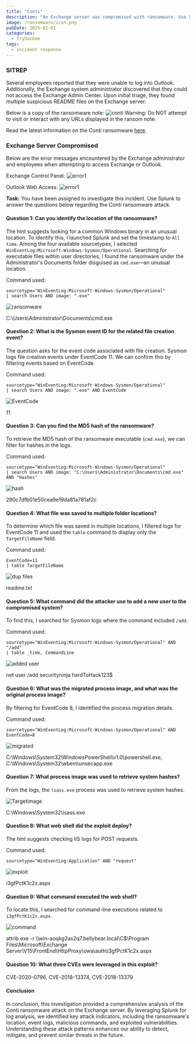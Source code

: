 ```yaml
---
title: "Conti"
description: "An Exchange server was compromised with ransomware. Use Splunk to investigate how the attackers compromised the server."
image: /ransomware/icon.png
pubDate: 2025-02-01
categories:
  - tryhackme
tags:
  - incident response
---
```



### SITREP
Several employees reported that they were unable to log into Outlook. Additionally, the Exchange system administrator discovered that they could not access the Exchange Admin Center. Upon initial triage, they found multiple suspicious README files on the Exchange server.

Below is a copy of the ransomware note:
![conti](/ransomware/st.png)
<Warning>Warning: Do NOT attempt to visit or interact with any URLs displayed in the ransom note.</Warning>

Read the latest information on the Conti ransomware [here](https://www.bleepingcomputer.com/news/security/fbi-cisa-and-nsa-warn-of-escalating-conti-ransomware-attacks/).

### Exchange Server Compromised

Below are the error messages encountered by the Exchange administrator and employees when attempting to access Exchange or Outlook.

Exchange Control Panel:
![error1](/ransomware/error1.png)

Outlook Web Access:
![error1](/ransomware/error2.png)

**Task:** You have been assigned to investigate this incident. Use Splunk to answer the questions below regarding the Conti ransomware attack.

#### Question 1: Can you identify the location of the ransomware?
The hint suggests looking for a common Windows binary in an unusual location. To identify this, I launched Splunk and set the timestamp to `All time`. Among the four available sourcetypes, I selected `WinEventLog:Microsoft-Windows-Sysmon/Operational`. Searching for executable files within user directories, I found the ransomware under the Administrator's Documents folder disguised as `cmd.exe`—an unusual location.

Command used:
```Splunk
sourcetype="WinEventLog:Microsoft-Windows-Sysmon/Operational"
| search Users AND image: ".exe"
```

![ransomware](/ransomware/q1.PNG)

<Collapse title="View Answer">
  <Success>C:\Users\Administrator\Documents\cmd.exe</Success>
</Collapse>

#### Question 2: What is the Sysmon event ID for the related file creation event?
The question asks for the event code associated with file creation. Sysmon logs file creation events under EventCode 11. We can confirm this by filtering events based on EventCode.

Command used:
```Splunk
sourcetype="WinEventLog:Microsoft-Windows-Sysmon/Operational"
| search Users AND image: ".exe" AND EventCode
```

![EventCode](/ransomware/q2.PNG)

<Collapse title="View Answer">
  <Success>11</Success>
</Collapse>

#### Question 3: Can you find the MD5 hash of the ransomware?
To retrieve the MD5 hash of the ransomware executable (`cmd.exe`), we can filter for hashes in the logs.

Command used:
```Splunk
sourcetype="WinEventLog:Microsoft-Windows-Sysmon/Operational"
| search Users AND image: "C:\Users\Administrator\Documents\cmd.exe" AND "Hashes"
```

![hash](/ransomware/q3.PNG)

<Collapse title="View Answer">
  <Success>290c7dfb01e50cea9e19da81a781af2c</Success>
</Collapse>

#### Question 4: What file was saved to multiple folder locations?
To determine which file was saved in multiple locations, I filtered logs for EventCode 11 and used the `table` command to display only the `TargetFileName` field.

Command used:
```Splunk
EventCode=11
| table TargetFileName
```

![dup files](/ransomware/q4.PNG)

<Collapse title="View Answer">
  <Success>readme.txt</Success>
</Collapse>

#### Question 5: What command did the attacker use to add a new user to the compromised system?
To find this, I searched for Sysmon logs where the command included `/add`.

Command used:
```Splunk
sourcetype="WinEventLog:Microsoft-Windows-Sysmon/Operational" AND "/add"
| table _time, CommandLine
```

![added user](/ransomware/q5.PNG)

<Collapse title="View Answer">
  <Success>net user /add securityninja hardToHack123$</Success>
</Collapse>

#### Question 6: What was the migrated process image, and what was the original process image?
By filtering for EventCode 8, I identified the process migration details.

Command used:
```Splunk
sourcetype="WinEventLog:Microsoft-Windows-Sysmon/Operational" AND EventCode=8
```

![migrated](/ransomware/q6.PNG)

<Collapse title="View Answer">
  <Success>C:\Windows\System32\WindowsPowerShell\v1.0\powershell.exe, C:\Windows\System32\wbem\unsecapp.exe</Success>
</Collapse>

#### Question 7: What process image was used to retrieve system hashes?

From the logs, the `lsass.exe` process was used to retrieve system hashes.

![Targetimage](/ransomware/q7.PNG)

<Collapse title="View Answer">
  <Success>C:\Windows\System32\lsass.exe</Success>
</Collapse>

#### Question 8: What web shell did the exploit deploy?
The hint suggests checking IIS logs for POST requests.

Command used:
```Splunk
sourcetype="WinEventLog:Application" AND "request"
```

![exploit](/ransomware/q8.PNG)

<Collapse title="View Answer">
  <Success>i3gfPctK1c2x.aspx</Success>
</Collapse>

#### Question 9: What command executed the web shell?
To locate this, I searched for command-line executions related to `i3gfPctK1c2x.aspx`.

![command](/ransomware/q9.PNG)

<Collapse title="View Answer">
  <Success>attrib.exe -r \\win-aoqkg2as2q7.bellybear.local\C$\Program Files\Microsoft\Exchange Server\V15\FrontEnd\HttpProxy\owa\auth\i3gfPctK1c2x.aspx</Success>
</Collapse>

#### Question 10: What three CVEs were leveraged in this exploit?

<Collapse title="View Answer">
  <Success>CVE-2020-0796, CVE-2018-13374, CVE-2018-13379</Success>
</Collapse>

#### Conclusion
In conclusion, this investigation provided a comprehensive analysis of the Conti ransomware attack on the Exchange server. By leveraging Splunk for log analysis, we identified key attack indicators, including the ransomware's location, event logs, malicious commands, and exploited vulnerabilities. Understanding these attack patterns enhances our ability to detect, mitigate, and prevent similar threats in the future.